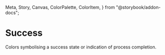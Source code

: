   Meta,
  Story,
  Canvas,
  ColorPalette,
  ColorItem,
} from "@storybook/addon-docs";

<Meta title="Theme/Palettes/Success" />

# Success

Colors symbolising a success state or indication of process completion.

<ColorContainer className="paletteContainer">
  <ColorPalette className="docs">
    <ColorItem
      title="Border"
      subtitle="--salt-palette-success-border"
      colors={{
        "--salt-palette-success-border": "var(--salt-palette-success-border)",
      }}
    />
    <ColorItem
      title="Foreground"
      subtitle="--salt-palette-success-foreground"
      colors={{
        "--salt-palette-success-foreground":
          "var(--salt-palette-success-foreground)",
      }}
    />
    <ColorItem
      title="Background (emphasized)"
      subtitle="--salt-palette-success-background-emphasize"
      colors={{
        "--salt-palette-success-background-emphasize":
          "var(--salt-palette-success-background-emphasize)",
      }}
    />
  </ColorPalette>
</ColorContainer>
